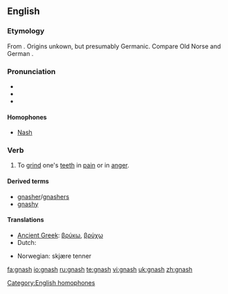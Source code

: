 {{was wotd|2007|March|18}}
==English==

===Etymology===
From {{etyl|enm|en}} {{term|gnasten|lang=enm}}.  Origins unkown, but presumably Germanic.  Compare Old Norse {{term|gnastan|lang=non}} and German {{term|knirschen|lang=de}}.

===Pronunciation===
* {{IPA|/næʃ/}}
* {{audio|en-us-gnash.ogg|Audio (US)}}
* {{rhymes|æʃ}}

====Homophones====
* [[Nash]]

===Verb===
{{en-verb|gnash|es}}

# To [[grind]] one's [[teeth]] in [[pain]] or in [[anger]].

====Derived terms====
*[[gnasher]]/[[gnashers]]
*[[gnashy]]

====Translations====
{{trans-top|}}
* [[Ancient Greek]]: [[βρύκω]], [[βρύχω]]
* Dutch: {{t|nl|tandenknarsen}}
{{trans-mid}}
* Norwegian: skjære tenner
{{trans-bottom}}

[[Category:English homophones]]

[[fa:gnash]]
[[io:gnash]]
[[ru:gnash]]
[[te:gnash]]
[[vi:gnash]]
[[uk:gnash]]
[[zh:gnash]]